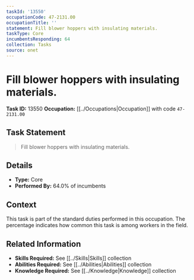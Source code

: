 ```yaml
---
taskId: '13550'
occupationCode: 47-2131.00
occupationTitle: ''
statement: Fill blower hoppers with insulating materials.
taskType: Core
incumbentsResponding: 64
collection: Tasks
source: onet
---
```

# Fill blower hoppers with insulating materials.

**Task ID:** 13550
**Occupation:** [[../Occupations|Occupation]] with code `47-2131.00`

## Task Statement

> Fill blower hoppers with insulating materials.

## Details

- **Type:** Core
- **Performed By:** 64.0% of incumbents

## Context

This task is part of the standard duties performed in this occupation. The percentage indicates how common this task is among workers in the field.

## Related Information

- **Skills Required:** See [[../Skills|Skills]] collection
- **Abilities Required:** See [[../Abilities|Abilities]] collection
- **Knowledge Required:** See [[../Knowledge|Knowledge]] collection
